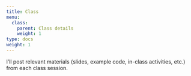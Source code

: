 ```yaml
---
title: Class 
menu:
  class:
    parent: Class details
    weight: 1
type: docs
weight: 1
---
```


I'll post relevant materials (slides, example code, in-class activities, etc.) from each class session.
